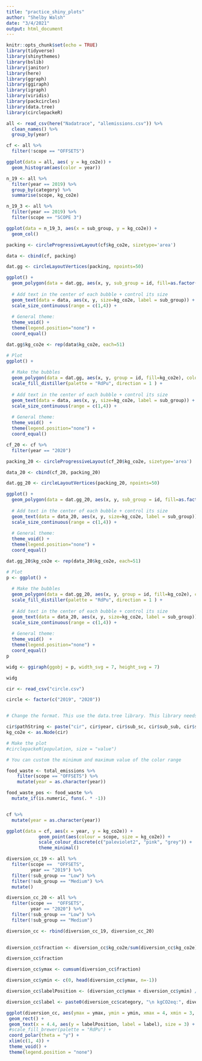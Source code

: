 ```yaml
---
title: "practice_shiny_plots"
author: "Shelby Walsh"
date: "3/4/2021"
output: html_document
---
```


```r
knitr::opts_chunk$set(echo = TRUE)
library(tidyverse)
library(shinythemes)
library(bslib)
library(janitor)
library(here)
library(ggraph)
library(ggiraph)
library(igraph)
library(viridis)
library(packcircles)
library(data.tree)
library(circlepackeR)
```

```r
all <- read_csv(here("Nadatrace", "allemissions.csv")) %>% 
  clean_names() %>% 
  group_by(year)

cf <- all %>% 
  filter(!scope == "OFFSETS")

ggplot(data = all, aes( y = kg_co2e)) +
  geom_histogram(aes(color = year))

n_19 <- all %>% 
  filter(year == 2019) %>% 
  group_by(category) %>% 
  summarise(scope, kg_co2e)

n_19_3 <- all %>% 
  filter(year == 2019) %>% 
  filter(scope == "SCOPE 3") 

ggplot(data = n_19_3, aes(x = sub_group, y = kg_co2e)) +
  geom_col()

packing <- circleProgressiveLayout(cf$kg_co2e, sizetype='area')

data <- cbind(cf, packing)

dat.gg <- circleLayoutVertices(packing, npoints=50)

ggplot() +
  geom_polygon(data = dat.gg, aes(x, y, sub_group = id, fill=as.factor(id)), colour = "black", alpha = 0.6) +
  
  # Add text in the center of each bubble + control its size
  geom_text(data = data, aes(x, y, size=kg_co2e, label = sub_group)) +
  scale_size_continuous(range = c(1,4)) +
  
  # General theme:
  theme_void() + 
  theme(legend.position="none") +
  coord_equal()

dat.gg$kg_co2e <- rep(data$kg_co2e, each=51)

# Plot
ggplot() + 
  
  # Make the bubbles
  geom_polygon(data = dat.gg, aes(x, y, group = id, fill=kg_co2e), colour = "black", alpha = 0.6) +
  scale_fill_distiller(palette = "RdPu", direction = 1 ) +
 
  # Add text in the center of each bubble + control its size
  geom_text(data = data, aes(x, y, size=kg_co2e, label = sub_group)) +
  scale_size_continuous(range = c(1,4)) +
 
  # General theme:
  theme_void()  + 
  theme(legend.position="none") + 
  coord_equal()

```

```r
cf_20 <- cf %>% 
  filter(year == "2020")

packing_20 <- circleProgressiveLayout(cf_20$kg_co2e, sizetype='area')

data_20 <- cbind(cf_20, packing_20)

dat.gg_20 <- circleLayoutVertices(packing_20, npoints=50)

ggplot() +
  geom_polygon(data = dat.gg_20, aes(x, y, sub_group = id, fill=as.factor(id)), colour = "black", alpha = 0.6) +
  
  # Add text in the center of each bubble + control its size
  geom_text(data = data_20, aes(x, y, size=kg_co2e, label = sub_group)) +
  scale_size_continuous(range = c(1,4)) +
  
  # General theme:
  theme_void() + 
  theme(legend.position="none") +
  coord_equal()

dat.gg_20$kg_co2e <- rep(data_20$kg_co2e, each=51)

# Plot
p <- ggplot() + 
  
  # Make the bubbles
  geom_polygon(data = dat.gg_20, aes(x, y, group = id, fill=kg_co2e), colour = "black", alpha = 0.6) +
  scale_fill_distiller(palette = "RdPu", direction = 1 ) +
 
  # Add text in the center of each bubble + control its size
  geom_text(data = data_20, aes(x, y, size=kg_co2e, label = sub_group)) +
  scale_size_continuous(range = c(1,4)) +
 
  # General theme:
  theme_void()  + 
  theme(legend.position="none") + 
  coord_equal()
p

widg <- ggiraph(ggobj = p, width_svg = 7, height_svg = 7)

widg
```

```r
cir <- read_csv("circle.csv")

circle <- factor(c("2019", "2020"))


# Change the format. This use the data.tree library. This library needs a column that looks like root/group/subgroup/..., so I build it

cir$pathString <- paste("cir", cir$year, cir$sub_sc, cir$sub_sub, cir$sub_subsub, sep = "/")
kg_co2e <- as.Node(cir)

# Make the plot
#circlepackeR(population, size = "value")

# You can custom the minimum and maximum value of the color range

```



```r

food_waste <- total_emissions %>% 
    filter(scope == "OFFSETS") %>% 
    mutate(year = as.character(year))

food_waste_pos <- food_waste %>% 
  mutate_if(is.numeric, funs(. * -1))


cf %>% 
  mutate(year = as.character(year))

ggplot(data = cf, aes(x = year, y = kg_co2e)) +
            geom_point(aes(colour = scope, size = kg_co2e)) +
            scale_colour_discrete(c("paleviolet2", "pink", "grey")) +
            theme_minimal()


```

```r
diversion_cc_19 <- all %>% 
  filter(scope ==  "OFFSETS", 
         year == "2019") %>% 
  filter(!sub_group == "Low") %>% 
  filter(!sub_group == "Medium") %>% 
  mutate()

diversion_cc_20 <- all %>% 
  filter(scope ==  "OFFSETS", 
         year == "2020") %>% 
  filter(!sub_group == "Low") %>% 
  filter(!sub_group == "Medium")

diversion_cc <- rbind(diversion_cc_19, diversion_cc_20)
 

diversion_cc$fraction <- diversion_cc$kg_co2e/sum(diversion_cc$kg_co2e)

diversion_cc$fraction

diversion_cc$ymax <- cumsum(diversion_cc$fraction)

diversion_cc$ymin <- c(0, head(diversion_cc$ymax, n=-1))

diversion_cc$labelPosition <- (diversion_cc$ymax + diversion_cc$ymin) / 2

diversion_cc$label <- paste0(diversion_cc$category, "\n kgCO2eq:", diversion_cc$kg_co2e)

ggplot(diversion_cc, aes(ymax = ymax, ymin = ymin, xmax = 4, xmin = 3, fill = category)) +
 geom_rect() +
 geom_text(x = 4.4, aes(y = labelPosition, label = label), size = 3) +
 #scale_fill_brewer(palette = "RdPu") +
 coord_polar(theta = "y") +
 xlim(c(1, 4)) +
 theme_void() +
 theme(legend.position = "none")
```

